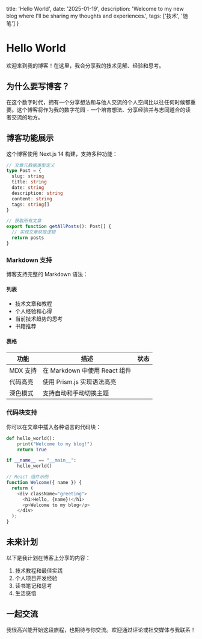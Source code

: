   title: 'Hello World',
  date: '2025-01-19',
  description: 'Welcome to my new blog where I\'ll be sharing my thoughts and experiences.',
  tags: ['技术', '随笔']
}

# Hello World

欢迎来到我的博客！在这里，我会分享我的技术见解、经验和思考。

## 为什么要写博客？

在这个数字时代，拥有一个分享想法和与他人交流的个人空间比以往任何时候都重要。这个博客将作为我的数字花园 - 一个培育想法、分享经验并与志同道合的读者交流的地方。

## 博客功能展示

这个博客使用 Next.js 14 构建，支持多种功能：

```typescript
// 文章元数据类型定义
type Post = {
  slug: string
  title: string
  date: string
  description: string
  content: string
  tags: string[]
}

// 获取所有文章
export function getAllPosts(): Post[] {
  // 实现文章获取逻辑
  return posts
}
```

### Markdown 支持

博客支持完整的 Markdown 语法：

#### 列表
- 技术文章和教程
- 个人经验和心得
- 当前技术趋势的思考
- 书籍推荐

#### 表格
| 功能 | 描述 | 状态 |
|------|------|------|
| MDX 支持 | 在 Markdown 中使用 React 组件 | 
| 代码高亮 | 使用 Prism.js 实现语法高亮 | 
| 深色模式 | 支持自动和手动切换主题 | 

### 代码块支持

你可以在文章中插入各种语言的代码块：

```python
def hello_world():
    print("Welcome to my blog!")
    return True

if __name__ == "__main__":
    hello_world()
```

```javascript
// React 组件示例
function Welcome({ name }) {
  return (
    <div className="greeting">
      <h1>Hello, {name}!</h1>
      <p>Welcome to my blog</p>
    </div>
  );
}
```

## 未来计划

以下是我计划在博客上分享的内容：

1. 技术教程和最佳实践
2. 个人项目开发经验
3. 读书笔记和思考
4. 生活感悟

## 一起交流

我很高兴能开始这段旅程，也期待与你交流。欢迎通过评论或社交媒体与我联系！
